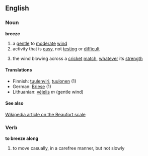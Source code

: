 ==English==

===Noun===
'''breeze'''
#a [[gentle]] to [[moderate]] [[wind]]
#activity that is [[easy]], not [[testing]] or [[difficult]]
#{{Cricket}} the wind blowing across a [[cricket]] [[match]], [[whatever]] its [[strength]]

====Translations====
*Finnish: [[tuulenviri]], [[tuulonen]] (1)
*German: [[Briese]] (1)
*Lithuanian: [[vėjelis]] ''m'' (gentle wind)

====See also====
[[w:Beaufort_scale|Wikipedia article on the Beaufort scale]]

===Verb===
'''to breeze along'''
#to move casually, in a carefree manner, but not slowly
